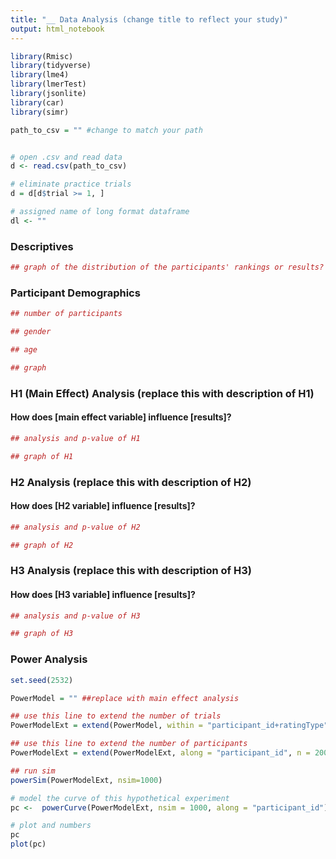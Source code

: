 ```yaml
---
title: "__ Data Analysis (change title to reflect your study)"
output: html_notebook
---
```




```r
library(Rmisc)
library(tidyverse)
library(lme4)
library(lmerTest) 
library(jsonlite)
library(car)
library(simr)

path_to_csv = "" #change to match your path


# open .csv and read data
d <- read.csv(path_to_csv)

# eliminate practice trials
d = d[d$trial >= 1, ] 

# assigned name of long format dataframe
dl <- ""
```

### Descriptives
```r

## graph of the distribution of the participants' rankings or results? 

```


### Participant Demographics
```r

## number of participants

## gender

## age

## graph

```


### H1 (Main Effect) Analysis (replace this with description of H1)

#### How does [main effect variable] influence [results]?

```r

## analysis and p-value of H1

## graph of H1

```


### H2 Analysis (replace this with description of H2)

#### How does [H2 variable] influence [results]?

```r

## analysis and p-value of H2

## graph of H2

```

### H3 Analysis (replace this with description of H3)

#### How does [H3 variable] influence [results]?

```r

## analysis and p-value of H3

## graph of H3

```


### Power Analysis 

```r


set.seed(2532)

PowerModel = "" ##replace with main effect analysis

## use this line to extend the number of trials
PowerModelExt = extend(PowerModel, within = "participant_id+ratingType", n = 50)

## use this line to extend the number of participants
PowerModelExt = extend(PowerModelExt, along = "participant_id", n = 200)

## run sim
powerSim(PowerModelExt, nsim=1000)

# model the curve of this hypothetical experiment
pc <-  powerCurve(PowerModelExt, nsim = 1000, along = "participant_id") 

# plot and numbers
pc 
plot(pc)

```